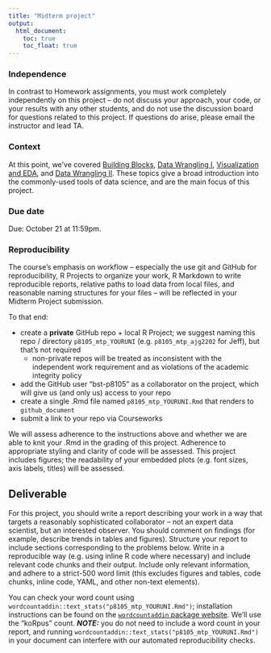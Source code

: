 ```yaml
---
title: "Midterm project"
output:
  html_document: 
    toc: true
    toc_float: true
---
```


### Independence

In contrast to Homework assignments, you must work completely independently on this project -- do not discuss your approach, your code, or your results with any other students, and do not use the discussion board for questions related to this project. If questions do arise, please email the instructor and lead TA.

### Context

At this point, we've covered [Building Blocks](topic_building_blocks.html), [Data Wrangling I](topic_data_wrangling_i.html), [Visualization and EDA](topic_visualization_and_eda.html), and [Data Wrangling II](topic_data_wrangling_ii.html). These topics give a broad introduction into the commonly-used tools of data science, and are the main focus of this project.

### Due date

Due: October 21 at 11:59pm. 

### Reproducibility

The course's emphasis on workflow -- especially the use git and GitHub for reproducibility, R Projects to organize your work, R Markdown to write reproducible reports, relative paths to load data from local files, and reasonable naming structures for your files -- will be reflected in your Midterm Project submission. 

To that end: 

* create a **private** GitHub repo + local R Project; we suggest naming this repo / directory `p8105_mtp_YOURUNI` (e.g. `p8105_mtp_ajg2202` for Jeff), but that's not required
    * non-private repos will be treated as inconsistent with the independent work requirement and as violations of the academic integrity policy
* add the GitHub user "bst-p8105" as a collaborator on the project, which will give us (and only us) access to your repo
* create a single .Rmd file named `p8105_mtp_YOURUNI.Rmd` that renders to `github_document`
* submit a link to your repo via Courseworks

We will assess adherence to the instructions above and whether we are able to knit your .Rmd in the grading of this project. Adherence to appropriate styling and clarity of code will be assessed. This project includes figures; the readability of your embedded plots (e.g. font sizes, axis labels, titles) will be assessed.


## Deliverable

For this project, you should write a report describing your work in a way that targets a reasonably sophisticated collaborator – not an expert data scientist, but an interested observer. You should comment on findings (for example, describe trends in tables and figures). Structure your report to include sections corresponding to the problems below. Write in a reproducible way (e.g. using inline R code where necessary) and include relevant code chunks and their output. Include only relevant information, and adhere to a strict-500 word limit (this excludes figures and tables, code chunks, inline code, YAML, and other non-text elements). 

You can check your word count using `wordcountaddin::text_stats("p8105_mtp_YOURUNI.Rmd")`; installation instructions can be found on the [`wordcountaddin` package website](https://github.com/benmarwick/wordcountaddin). We'll use the "koRpus" count. **_NOTE:_** you do not need to include a word count in your report, and running `wordcountaddin::text_stats("p8105_mtp_YOURUNI.Rmd")` in your document can interfere with our automated reproducibility checks. 

